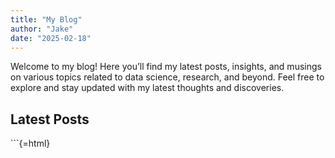 ```yaml
---
title: "My Blog"
author: "Jake"
date: "2025-02-18"
---
```


Welcome to my blog! Here you'll find my latest posts, insights, and musings on various topics related to data science, research, and beyond. Feel free to explore and stay updated with my latest thoughts and discoveries.

## Latest Posts

\`\`\`{=html}

::: {#latest-posts}
<!-- JavaScript to dynamically sort and display latest posts -->

```{=html}
<script>
  // Sample blog post data
  const blogPosts = [
    { title: "Understanding Machine Learning Models", date: "2025-02-14", link: "blog/machine-learning.qmd" },
    { title: "The Future of Data Science", date: "2025-01-20", link: "blog/data-science-future.qmd" },
    { title: "Exploring Environmental Data", date: "2025-01-05", link: "blog/environmental-data.qmd" },
    { title: "Genetic Algorithms Explained", date: "2024-12-15", link: "blog/genetic-algorithms.qmd" },
    { title: "Assignment III: Prototype Viz Portfolio", date: "2025-02-16", link: "blog/assignment-iii.qmd" },
     { title: "Assignment IV: Marks and Channels", date: "2025-02-17", link: "C:/Users/jakes/OneDrive - University of Idaho/Assignment-IV/Portfolio/_site/blog/marks_and_channel.html" }
  ];

  // Function to display blog posts sorted by date
  function displayLatestPosts() {
    blogPosts.sort((a, b) => new Date(b.date) - new Date(a.date));
    const latestPostsDiv = document.getElementById('latest-posts');
    let postsHtml = '<ul>';
    blogPosts.forEach(post => {
      postsHtml += `<li><a href="${post.link}">${post.title}</a> - ${post.date}</li>`;
    });
    postsHtml += '</ul>';
    latestPostsDiv.innerHTML = postsHtml;
  }

  // Display latest posts on page load
  document.addEventListener('DOMContentLoaded', displayLatestPosts);
</script>
```
:::
